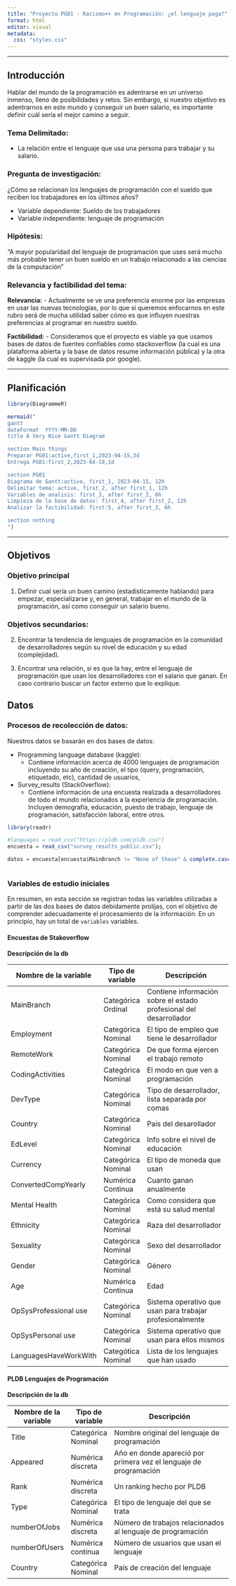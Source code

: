 ```yaml
---
title: "Proyecto PG01 - Racismo++ en Programación: ¿el lenguaje paga?"
format: html
editor: visual
metadata:
  css: "styles.css"
---
```


------------------------------------------------------------------------

## Introducción

Hablar del mundo de la programación es adentrarse en un universo inmenso, lleno de posibilidades y retos. Sin embargo, si nuestro objetivo es adentrarnos en este mundo y conseguir un buen salario, es importante definir cuál sería el mejor camino a seguir.

### Tema Delimitado:

-   La relación entre el lenguaje que usa una persona para trabajar y su salario.

### Pregunta de investigación:

¿Cómo se relacionan los lenguajes de programación con el sueldo que reciben los trabajadores en los últimos años?

-   Variable dependiente: Sueldo de los trabajadores
-   Variable independiente: lenguaje de programación

### Hipótesis:

"A mayor popularidad del lenguaje de programación que uses será mucho más probable tener un buen sueldo en un trabajo relacionado a las ciencias de la computación"

### Relevancia y factibilidad del tema:

**Relevancia:** - Actualmente se ve una preferencia enorme por las empresas en usar las nuevas tecnologías, por lo que si queremos enfocarnos en este rubro será de mucha utilidad saber cómo es que influyen nuestras preferencias al programar en nuestro sueldo.

**Factibilidad:** - Consideramos que el proyecto es viable ya que usamos bases de datos de fuentes confiables como stackoverflow (la cual es una plataforma abierta y la base de datos resume información pública) y la otra de kaggle (la cual es supervisada por google).

------------------------------------------------------------------------

## Planificación

```r

library(DiagrammeR)

mermaid("
gantt
dateFormat  YYYY-MM-DD
title A Very Nice Gantt Diagram

section Main things
Preparar PG01:active,first_1,2023-04-15,3d
Entrega PG01:first_2,2023-04-18,1d

section PG01
Diagrama de Gantt:active, first_1, 2023-04-15, 12h
Delimitar tema: active, first_2, after first_1, 12h
Variables de analisis: first_3, after first_2, 6h
Limpieza de la base de datos: first_4, after first_2, 12h
Analizar la factibilidad: first:5, after first_3, 6h

section nothing
")


```

------------------------------------------------------------------------

## Objetivos

### Objetivo principal

1.  Definir cual sería un buen camino (estadisticamente hablando) para empezar, especializarse y, en general, trabajar en el mundo de la programación, así como conseguir un salario bueno.

### Objetivos secundarios:

2.  Encontrar la tendencia de lenguajes de programación en la comunidad de desarrolladores según su nivel de educación y su edad (complejidad).

3.  Encontrar una relación, si es que la hay, entre el lenguaje de programación que usan los desarrolladores con el salario que ganan. En caso contrario buscar un factor externo que lo explique.

## Datos

### Procesos de recolección de datos:

Nuestros datos se basarán en dos bases de datos:

-   Programming language database (kaggle):
    -   Contiene información acerca de 4000 lenguajes de programación incluyendo su año de creación, el tipo (query, programación, etiquetado, etc), cantidad de usuarios,
-   Survey_results (StackOverflow):
    -   Contiene información de una encuesta realizada a desarrolladores de todo el mundo relacionados a la experiencia de programación. Incluyen demografía, educación, puesto de trabajo, lenguaje de programación, satisfacción laboral, entre otros.

```r
library(readr)

#languages = read_csv("https://pldb.com/pldb.csv")
encuesta = read_csv("survey_results_public.csv");

datos = encuesta[encuesta$MainBranch != "None of these" & complete.cases(encuesta$ConvertedCompYearly),]



```

### Variables de estudio iniciales

En resumen, en esta sección se registran todas las variables utilizadas a partir de las dos bases de datos debidamente prolijas, con el objetivo de comprender adecuadamente el procesamiento de la información. En un principio, hay un total de `variables` variables.

#### Encuestas de Stakoverflow

**Descripción de la db**

| Nombre de la variable | Tipo de variable   | Descripción                                                        |
|-----------------------|--------------------|--------------------------------------------------------------------|
| MainBranch            | Categórica Ordinal | Contiene información sobre el estado profesional del desarrollador |
| Employment            | Categórica Nominal | El tipo de empleo que tiene le desarrollador                       |
| RemoteWork            | Categórica Nominal | De que forma ejercen el trabajo remoto                             |
| CodingActivities      | Categórica Nominal | El modo en que ven a programación                                  |
| DevType               | Categórica Nominal | Tipo de desarrollador, lista separada por comas                    |
| Country               | Categórica Nominal | País del desarollador                                              |
| EdLevel               | Categórica Nominal | Info sobre el nivel de educación                                   |
| Currency              | Categórica Nominal | El tipo de moneda que usan                                         |
| ConvertedCompYearly   | Numérica Continua  | Cuanto ganan anualmente                                            |
| Mental Health         | Categórica Nominal | Como considera que está su salud mental                            |
| Ethnicity             | Categórica Nominal | Raza del desarrollador                                             |
| Sexuality             | Categórica Nominal | Sexo del desarrollador                                             |
| Gender                | Categórica Nominal | Género                                                             |
| Age                   | Numérica Continua  | Edad                                                               |
| OpSysProfessional use | Categórica Nominal | Sistema operativo que usan para trabajar profesionalmente          |
| OpSysPersonal use     | Categórica Nominal | Sistema operativo que usan para ellos mismos                       |
| LanguagesHaveWorkWith | Categótica Nominal | Lista de los lenguajes que han usado                               |

#### PLDB Lenguajes de Programación

**Descripción de la db**

| Nombre de la variable | Tipo de variable   | Descripción                                                       |
|-----------------------|--------------------|-------------------------------------------------------------------|
| Title                 | Categórica Nominal | Nombre original del lenguaje de programación                      |
| Appeared              | Numérica discreta  | Año en donde apareció por primera vez el lenguaje de programación |
| Rank                  | Numérica discreta  | Un ranking hecho por PLDB                                         |
| Type                  | Categórica Nominal | El tipo de lenguaje del que se trata                              |
| numberOfJobs          | Numérica discreta  | Número de trabajos relacionados al lenguaje de programación       |
| numberOfUsers         | Numérica contínua  | Número de usuarios que usan el lenguaje                           |
| Country               | Categórica Nominal | País de creación del lenguaje                                     |
